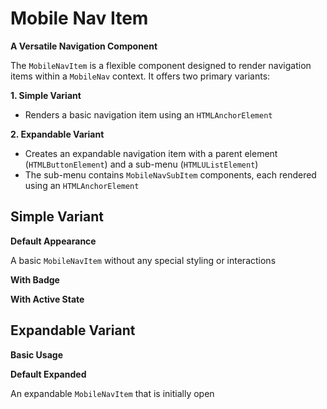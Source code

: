 


<Meta of={MobileNavItemStories} />

# Mobile Nav Item

**A Versatile Navigation Component**

The `MobileNavItem` is a flexible component designed to render navigation items within a `MobileNav` context. It offers two primary variants:

**1. Simple Variant**

- Renders a basic navigation item using an `HTMLAnchorElement`

**2. Expandable Variant**

- Creates an expandable navigation item with a parent element (`HTMLButtonElement`) and a sub-menu (`HTMLUListElement`)
- The sub-menu contains `MobileNavSubItem` components, each rendered using an `HTMLAnchorElement`

## Simple Variant

**Default Appearance**

A basic `MobileNavItem` without any special styling or interactions

<Canvas of={MobileNavItemStories.Simple} />

**With Badge**

<Canvas of={MobileNavItemStories.SimpleWithBadge} />

**With Active State**

<Canvas of={MobileNavItemStories.SimpleWithActiveState} />

## Expandable Variant

**Basic Usage**

<Canvas of={MobileNavItemStories.Expandable} />

<RenderHtmlMarkup of={MobileNavItemStories.Expandable} />

**Default Expanded**

An expandable `MobileNavItem` that is initially open

<Canvas of={MobileNavItemStories.DefaultExpanded} />

<RenderHtmlMarkup of={MobileNavItemStories.DefaultExpanded} />
